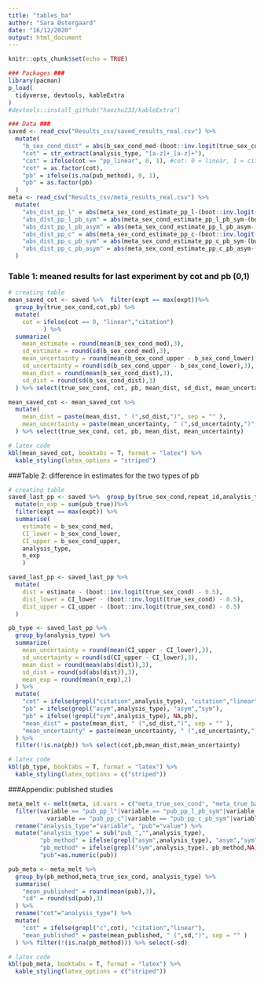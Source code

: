 ```yaml
---
title: "tables_ba"
author: "Sara Østergaard"
date: "16/12/2020"
output: html_document
---
```


```r
knitr::opts_chunk$set(echo = TRUE)
```

```r
### Packages ###
library(pacman)
p_load(
  tidyverse, devtools, kableExtra
)
#devtools::install_github("haozhu233/kableExtra")

### Data ###
saved <- read_csv("Results_csv/saved_results_real.csv") %>% 
  mutate(
    "b_sex_cond_dist" = abs(b_sex_cond_med-(boot::inv.logit(true_sex_cond)-boot::inv.logit(true_base))),
    "cot" = str_extract(analysis_type, "[a-z]+_[a-z]+"),
    "cot" = ifelse(cot == "pp_linear", 0, 1), #cot: 0 = linear, 1 = citation
    "cot" = as.factor(cot),
    "pb" = ifelse(is.na(pub_method), 0, 1),
    "pb" = as.factor(pb)
  )
meta <- read_csv("Results_csv/meta_results_real.csv") %>% 
  mutate(
    "abs_dist_pp_l" = abs(meta_sex_cond_estimate_pp_l-(boot::inv.logit(meta_true_sex_cond)-boot::inv.logit(meta_true_base))),
    "abs_dist_pp_l_pb_sym" = abs(meta_sex_cond_estimate_pp_l_pb_sym-(boot::inv.logit(meta_true_sex_cond)-boot::inv.logit(meta_true_base))),
    "abs_dist_pp_l_pb_asym" = abs(meta_sex_cond_estimate_pp_l_pb_asym-(boot::inv.logit(meta_true_sex_cond)-boot::inv.logit(meta_true_base))),
    "abs_dist_pp_c" = abs(meta_sex_cond_estimate_pp_c-(boot::inv.logit(meta_true_sex_cond)-boot::inv.logit(meta_true_base))),
    "abs_dist_pp_c_pb_sym" = abs(meta_sex_cond_estimate_pp_c_pb_sym-(boot::inv.logit(meta_true_sex_cond)-boot::inv.logit(meta_true_base))),
    "abs_dist_pp_c_pb_asym" = abs(meta_sex_cond_estimate_pp_c_pb_asym-(boot::inv.logit(meta_true_sex_cond)-boot::inv.logit(meta_true_base)))
  )
```
### Table 1: meaned results for last experiment by cot and pb (0,1)
```r
# creating table
mean_saved_cot <- saved %>%  filter(expt == max(expt))%>% 
  group_by(true_sex_cond,cot,pb) %>% 
  mutate(
    cot = ifelse(cot == 0, "linear","citation")
          ) %>% 
  summarize(
    mean_estimate = round(mean(b_sex_cond_med),3),
    sd_estimate = round(sd(b_sex_cond_med),3),
    mean_uncertainty = round(mean(b_sex_cond_upper - b_sex_cond_lower),3),
    sd_uncertainty = round(sd(b_sex_cond_upper - b_sex_cond_lower),3),
    mean_dist = round(mean(b_sex_cond_dist),3),
    sd_dist = round(sd(b_sex_cond_dist),3)
  ) %>% select(true_sex_cond, cot, pb, mean_dist, sd_dist, mean_uncertainty, sd_uncertainty)

mean_saved_cot <- mean_saved_cot %>% 
  mutate(
    mean_dist = paste(mean_dist, " (",sd_dist,")", sep = "" ),
    mean_uncertainty = paste(mean_uncertainty, " (",sd_uncertainty,")", sep = "" )
  ) %>% select(true_sex_cond, cot, pb, mean_dist, mean_uncertainty)

# latex code
kbl(mean_saved_cot, booktabs = T, format = "latex") %>%
  kable_styling(latex_options = "striped")

```

###Table 2: difference in estimates for the two types of pb
```r
# creating table
saved_last_pp <- saved %>%  group_by(true_sex_cond,repeat_id,analysis_type) %>% 
  mutate(n_exp = sum(pub_true))%>% 
  filter(expt == max(expt)) %>% 
  summarise(
    estimate = b_sex_cond_med,
    CI_lower = b_sex_cond_lower,
    CI_upper = b_sex_cond_upper, 
    analysis_type,
    n_exp
    )

saved_last_pp <- saved_last_pp %>% 
  mutate(
    dist = estimate - (boot::inv.logit(true_sex_cond) - 0.5),
    dist_lower = CI_lower - (boot::inv.logit(true_sex_cond) - 0.5),
    dist_upper = CI_upper - (boot::inv.logit(true_sex_cond) - 0.5)
  )

pb_type <- saved_last_pp %>%
  group_by(analysis_type) %>%
  summarize(
    mean_uncertainty = round(mean(CI_upper - CI_lower),3),
    sd_uncertainty = round(sd(CI_upper - CI_lower),3),
    mean_dist = round(mean(abs(dist)),3),
    sd_dist = round(sd(abs(dist)),3),
    mean_exp = round(mean(n_exp),2)
  ) %>% 
  mutate(
    "cot" = ifelse(grepl("citation",analysis_type), "citation","linear"),
    "pb" = ifelse(grepl("asym",analysis_type), "asym","sym"),
    "pb" = ifelse(!grepl("sym",analysis_type), NA,pb),
    "mean_dist" = paste(mean_dist, " (",sd_dist,")", sep = "" ),
    "mean_uncertainty" = paste(mean_uncertainty, " (",sd_uncertainty,")", sep = "" )
  ) %>% 
  filter(!is.na(pb)) %>% select(cot,pb,mean_dist,mean_uncertainty)

# latex code
kbl(pb_type, booktabs = T, format = "latex") %>%
  kable_styling(latex_options = c("striped"))
```


###Appendix: published studies 
```r
meta_melt <- melt(meta, id.vars = c("meta_true_sex_cond", "meta_true_base", "meta_true_sex", "meta_true_cond")) %>% 
  filter(variable == "pub_pp_l"|variable == "pub_pp_l_pb_sym"|variable == "pub_pp_l_pb_asym"|
           variable == "pub_pp_c"|variable == "pub_pp_c_pb_sym"|variable == "pub_pp_c_pb_asym") %>% 
  rename("analysis_type"="variable", "pub"="value") %>% 
  mutate("analysis_type" = sub("pub_","",analysis_type),
         "pb_method" = ifelse(grepl("asym",analysis_type), "asym","sym"),
         "pb_method" = ifelse(grepl("sym",analysis_type), pb_method,NA),
         "pub"=as.numeric(pub))

pub_meta <- meta_melt %>% 
  group_by(pb_method,meta_true_sex_cond, analysis_type) %>% 
  summarise(
    "mean_published" = round(mean(pub),3),
    "sd" = round(sd(pub),3)
  ) %>% 
  rename("cot"="analysis_type") %>% 
  mutate(
    "cot" = ifelse(grepl("c",cot), "citation","linear"),
    "mean_published" = paste(mean_published, " (",sd,")", sep = "" )
  ) %>% filter(!(is.na(pb_method))) %>% select(-sd)

# latex code
kbl(pub_meta, booktabs = T, format = "latex") %>%
  kable_styling(latex_options = c("striped"))
```

